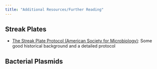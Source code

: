 ```yaml
---
title: "Additional Resources/Further Reading"
---
```


## Streak Plates

* <a href="https://asm.org/ASM/media/Protocol-Images/The-Streak-Plate-Protocol.pdf">The Streak Plate Protocol (American Society for Microbiology)</a>: Some good historical background and a detailed protocol

## Bacterial Plasmids
